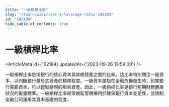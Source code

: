 ```yaml
---
title: "一級槓桿比率"
slug: "/learn/wiki/tier-1-leverage-ratio-102184"
id: "102184"
hide_table_of_contents: true
---
```



# 一級槓桿比率

<ArticleMeta id={102184} updatedAt={'2023-09-26 13:59:00'} />
<div className='border-solid border-b border-t-0 my-4 border-[var(--ifm-color-gray-300)]' />

一級槓桿比率是指銀行的核心資本與其總資產之間的比率。該比率特別關注一級資本，以判斷銀行基於其資產的槓桿程度。一級資本是指在金融危機發生時，如果銀行需要資本，可以輕鬆變現的那些資產。因此，一級槓桿比率是銀行短期財務健康狀況的衡量標準。一級槓桿比率經常被監管機構用於確保銀行資本充足性，並限制金融公司運用其資本基礎的程度。
